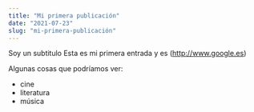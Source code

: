 ```yaml
---
title: "Mi primera publicación"
date: "2021-07-23"
slug: "mi-primera-publicación"
---
```


 Soy un subtitulo
Esta es mi primera entrada y es (http://www.google.es)


Algunas cosas que podríamos ver:
* cine
* literatura
* música

